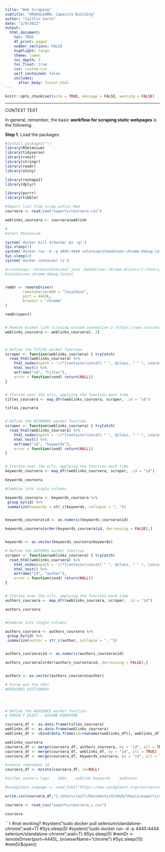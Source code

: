 ```yaml
---
title: "Web Scraping"
subtitle: "UNSDGLEARN: Capacity Building"
author: "Caitlin Sarro"
date: "2/9/2022"
output: 
  html_document:
    toc: TRUE
    df_print: paged
    number_sections: FALSE
    highlight: tango
    theme: lumen
    toc_depth: 3
    toc_float: true
    css: custom.css 
    self_contained: false
    includes:
      after_body: footer.html
---
```


```r
knitr::opts_chunk$set(echo = TRUE, message = FALSE, warning = FALSE)
```
***
CONTEXT TEXT

In general, remember, the basic **workflow for scraping static webpages** is the following.

**Step 1.** Load the packages

```r
#install.packages("")
library(RSelenium)
library(tidyverse)
library(rvest)
library(stringr)
library(readr)
library(shiny)

library(reshape2)
library(dplyr)

library(purrr)
library(tibble)

```


```r
#Import list from scrap_unfccc.Rmd
coursera <- read_csv("exports/coursera.csv")

weblinks_coursera <- coursera$weblink
```

```r
#
#start RSelenium

system('docker kill $(docker ps -q)')
Sys.sleep(2)
system('docker run -d -p 4445:4444 selenium/standalone-chrome-debug:latest')
Sys.sleep(2)
system('docker container ls')

#rstudioapi::terminalExecute('java -Dwebdriver.chrome.driver="C:/Users/caitl/Documents/R #Files/selenium/chromedriver.exe" -jar "C:/Users/caitl/Documents/R #Files/selenium/selenium-server-standalone-3.141.59.jar" -port 4567')
#standalone-chrome-debug:latest


remDr <- remoteDriver(
        remoteServerAdd = "localhost",
        port = 4445L,
        browser = "chrome" 
)

remDr$open()



```
```r


# Remove broken link (closing unused connection 3 (https://www.coursera.org/learn/biological-diversity))
weblinks_coursera <- weblinks_coursera[- 3] 



# Define the TITLES worker function
scraper <- function(weblinks_coursera) { tryCatch(
  read_html(weblinks_coursera) %>% 
    html_nodes(xpath = '//*[contains(concat( " ", @class, " " ), concat( " ", "banner-title-without--subtitle", " " ))]') %>% 
    html_text() %>% 
    enframe("id", "titles"),
    error = function(cond) return(NULL))
}


# Iterate over the urls, applying the function each time
titles_coursera <- map_dfr(weblinks_coursera, scraper, .id = "id")

titles_coursera



```

```r


# Define the KEYWORDS worker function
scraper <- function(weblinks_coursera) { tryCatch(
  read_html(weblinks_coursera) %>% 
    html_nodes(xpath = '//*[contains(concat( " ", @class, " " ), concat( " ", "description", " " ))]//p') %>% 
    html_text() %>% 
    enframe("id", "keywords"),
    error = function(cond) return(NULL))
}


# Iterate over the urls, applying the function each time
keywords_coursera <- map_dfr(weblinks_coursera, scraper, .id = "id")

keywords_coursera

#Combine into single columns

keywords_coursera <- keywords_coursera %>%
 group_by(id) %>%
 summarize(keywords = str_c(keywords, collapse = ", "))


keywords_coursera$id <- as.numeric(keywords_coursera$id)

keywords_coursera[order(keywords_coursera$id, decreasing = FALSE),] 


keywords <- as.vector(keywords_coursera$keywords)

```

```r

# Define the AUTHORS worker function
scraper <- function(weblinks_coursera) { tryCatch(
  read_html(weblinks_coursera) %>% 
    html_nodes(xpath = '//*[contains(concat( " ", @class, " " ), concat( " ", "rc-Partner__title", " " ))]') %>% 
    html_text() %>% 
    enframe("id", "author"),
    error = function(cond) return(NULL))
}


# Iterate over the urls, applying the function each time
authors_coursera <- map_dfr(weblinks_coursera, scraper, .id = "id")

authors_coursera


#Combine into single columns

authors_coursera <- authors_coursera %>%
 group_by(id) %>%
 summarize(author = str_c(author, collapse = ", "))


authors_coursera$id <- as.numeric(authors_coursera$id)

authors_coursera[order(authors_coursera$id, decreasing = FALSE),] 


authors <- as.vector(authors_coursera$author)


```


```r
# Parse out the SDGs
#REQUIRES DICTIONARY 





```

```r

# Define the AUDIENCE worker function
# DOESN'T EXIST - ASSUME EVERYONE


```



```r
 
coursera_df <- as.data.frame(titles_coursera)
weblinks_df <- as.data.frame(weblinks_coursera) 
weblinks_df <- cbind(data.frame(id=rownames(weblinks_df)), weblinks_df)

weblinks_coursera
coursera_df <- merge(coursera_df, authors_coursera, by = "id", all = TRUE)
coursera_df <- merge(coursera_df, weblinks_df, by = "id", all = TRUE)
coursera_df <- merge(coursera_df, keywords_coursera, by = "id", all = TRUE)

#remove redundant id
coursera_df <- mutate(coursera_df, id=NULL)

#titles	authors	tags	SDGs	weblink	keywords	audience

```



```r

#unsdglearn_subpage <- read_html("https://www.unsdglearn.org/courses/unido-industrial-analytics-platform-iap/")
```




```r


write.csv(coursera_df,"C:/Users/caitl/Documents/GitHub/thesis/exports/coursera_c.csv", row.names = TRUE)

coursera <- read_csv("exports/coursera_c.csv")

coursera
```

```r
#not working?
#system("sudo docker pull selenium/standalone-chrome",wait=T)
#Sys.sleep(5)
#system("sudo docker run -d -p 4445:4444 selenium/standalone-chrome",wait=T)
#Sys.sleep(5)
#remDr <- remoteDriver(port=4445L, browserName="chrome")
#Sys.sleep(15)
#remDr$open()

